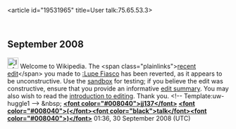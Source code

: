 <article id="19531965" title=User talk:75.65.53.3>
	<talkpage id="19531965" title="User talk:75.65.53.3">

== September 2008 ==

[[Image:Information.png|25px]] Welcome to Wikipedia. The &lt;span class=&quot;plainlinks&quot;&gt;[http://en.wikipedia.org/wiki/Lupe+Fiasco?diff=241912019 recent edit]&lt;/span&gt; you made to [[:Lupe Fiasco]] has been reverted, as it appears to be unconstructive. Use the [[Wikipedia:Sandbox|sandbox]] for testing; if you believe the edit was constructive, ensure that you provide an informative [[Help:Edit summary|edit summary]]. You may also wish to read the [[Wikipedia:Introduction|introduction to editing]]. Thank you. &lt;!-- Template:uw-huggle1 --&gt; &amp;nbsp; '''[[User:Jj137|&lt;font color=&quot;#008040&quot;&gt;jj137&lt;/font&gt;]] [[User talk:Jj137|&lt;font color=&quot;#008040&quot;&gt;(&lt;/font&gt;&lt;font color=&quot;black&quot;&gt;talk&lt;/font&gt;&lt;font color=&quot;#008040&quot;&gt;)&lt;/font&gt;]]''' 01:36, 30 September 2008 (UTC)
	</talkpage>
</article>